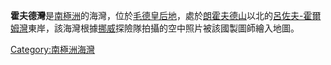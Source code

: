{{coord|69|10|S|39|45|E|source:GNIS|display=title}}

'''霍夫德灣'''是[[南極洲|南極洲]]的海灣，位於[[毛德皇后地|毛德皇后地]]，處於[[朗霍夫德山|朗霍夫德山]]以北的[[呂佐夫-霍爾姆灣|呂佐夫-霍爾姆灣]]東岸，該海灣根據[[挪威|挪威]]探險隊拍攝的空中照片被該國製圖師繪入地圖。

{{Antarctica-geo-stub}}
[[Category:南極洲海灣|Category:南極洲海灣]]